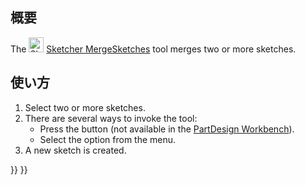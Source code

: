 <languages/>

{{Docnav/ja
|[[Sketcher_ValidateSketch/ja|スケッチを検証]]
|[[Sketcher_MirrorSketch/ja|スケッチを鏡像化]]
|[[Sketcher_Workbench/ja|スケッチッチャーワークベンチ]]
|IconL=Sketcher_ValidateSketch.svg
|IconR=Sketcher_MirrorSketch.svg‎
|IconC=Workbench_Sketcher.svg
}}

{{GuiCommand/ja
|Name=Sketcher MergeSketches
|Name/ja=スケッチャー・スケッチをマージ
|MenuLocation=スケッチ → スケッチをマージ
|Workbenches=[[Sketcher_Workbench/ja|スケッチッチャー]], [[PartDesign_Workbench/ja|パートデザイン]]
|Version=0.15
}}

<span id="Description"></span>
== 概要 ==

The [[Image:Sketcher_MergeSketches.svg|24px]] [[Sketcher_MergeSketches|Sketcher MergeSketches]] tool merges two or more sketches.

<span id="Usage"></span>
== 使い方 ==

# Select two or more sketches.
# There are several ways to invoke the tool:
#* Press the {{Button|[[Image:Sketcher_MergeSketches.svg|16px]] [[Sketcher_MergeSketches|Merge Sketches]]}} button (not available in the [[PartDesign_Workbench|PartDesign Workbench]]).
#* Select the {{MenuCommand|Sketch → [[Image:Sketcher_MergeSketches.svg|16px]] Merge Sketches}} option from the menu.
# A new sketch is created.


{{Docnav/ja
|[[Sketcher_ValidateSketch/ja|スケッチを検証]]
|[[Sketcher_MirrorSketch/ja|スケッチを鏡像化]]
|[[Sketcher_Workbench/ja|スケッチッチャーワークベンチ]]
|IconL=Sketcher_ValidateSketch.svg
|IconR=Sketcher_MirrorSketch.svg‎
|IconC=Workbench_Sketcher.svg
}}

{{Sketcher_Tools_navi{{#translation:}}}}
{{Userdocnavi{{#translation:}}}}